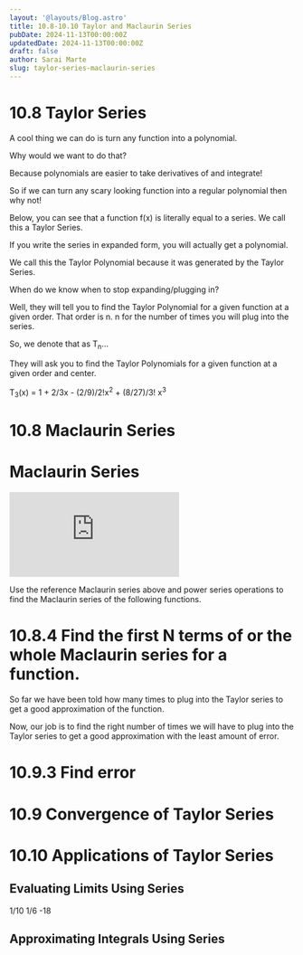 ```yaml
---
layout: '@layouts/Blog.astro'
title: 10.8-10.10 Taylor and Maclaurin Series
pubDate: 2024-11-13T00:00:00Z 
updatedDate: 2024-11-13T00:00:00Z 
draft: false
author: Sarai Marte
slug: taylor-series-maclaurin-series
---
```



# 10.8 Taylor Series 

A cool thing we can do is turn any function into a polynomial.

Why would we want to do that?

Because polynomials are easier to take derivatives of and integrate!

So if we can turn any scary looking function into a regular polynomial then why not!

Below, you can see that a function f(x) is literally equal to a series. We call this a Taylor Series. 

<RuleBox>
<Latex formula="f(x) = \sum_{k=0}^\infty \frac{f^{(k)}(a)}{k!}(x - a)^k" /> 
</RuleBox>

If you write the series in expanded form, you will actually get a polynomial. 

We call this the Taylor Polynomial because it was generated by the Taylor Series.

When do we know when to stop expanding/plugging in? 

Well, they will tell you to find the Taylor Polynomial for a given function at a given order. That order is n. n for the number of times you will plug into the series.  

So, we denote that as T<sub>n</sub>...

<RuleBox>
<Latex formula="T_n(x) = f(a) + f'(a)(x - a) + \frac{f''(a)}{2!}(x - a)^2 + \cdots + \frac{f^{(n)}(a)}{n!}(x - a)^n" />
</RuleBox>

They will ask you to find the Taylor Polynomials for a given function at a given order and center.

<Problem n = "1">
<Latex formula="
f(x) = (1+x)^{\frac{2}{3}}, \quad T_3(x) \text{ at } a = 0
"/>
</Problem>

<Solution>

T<sub>3</sub>(x) = 1 + 2/3x - (2/9)/2!x<sup>2</sup> + (8/27)/3! x<sup>3</sup>

</Solution>

# 10.8 Maclaurin Series

<RuleBox>
<h1> Maclaurin Series</h1>

<Latex formula=" e^x = \sum\limits_{n=0}^{\infty} \frac{x^n}{n!} = 1 + x + \frac{x^2}{2!} + \frac{x^3}{3!} + \frac{x^4}{4!} + \dots " />

<Latex formula=" \sin(x) = \sum\limits_{n=0}^{\infty} \frac{(-1)^n x^{2n+1}}{(2n+1)!} = x - \frac{x^3}{3!} + \frac{x^5}{5!} - \frac{x^7}{7!} + \dots " />

<Latex formula=" \cos(x) = \sum\limits_{n=0}^{\infty} \frac{(-1)^n x^{2n}}{(2n)!} = 1 - \frac{x^2}{2!} + \frac{x^4}{4!} - \frac{x^6}{6!} + \dots " />

<Latex formula=" \arctan(x) = \sum\limits_{n=0}^{\infty} \frac{(-1)^n x^{2n+1}}{2n+1} = x - \frac{x^3}{3} + \frac{x^5}{5} - \frac{x^7}{7} + \dots " />

<Latex formula=" \frac{1}{1 - x} = \sum\limits_{n=0}^{\infty} x^n = 1 + x + x^2 + x^3 + x^4 + \dots \quad \text{for } |x| < 1 " />

<iframe src="https://www.youtube.com/embed/SapeR4q-jUc?si=0D8yoyhCu_1Ckn5F" title="YouTube video player" frameborder="0" allow="accelerometer; autoplay; clipboard-write; encrypted-media; gyroscope; picture-in-picture; web-share" referrerpolicy="strict-origin-when-cross-origin" allowfullscreen></iframe>

</RuleBox>

Use the reference Maclaurin series above and power series operations to find the Maclaurin series of the following functions. 

<Problem n = "1">

<Latex formula="f(x) = x \cos(x) - \sin(2x)" />
</Problem>

<Solution>
</Solution>

<Problem n = "2">
<Latex formula="f(x) = e^{-x^3} - 1 + x^3" />
</Problem>
<Solution>
</Solution>

<Problem n = "3">
<Latex formula="f(x) = x^5 \cos(3x^7)" />
</Problem>

<Solution>
</Solution>

<Problem n = "4">
<Latex formula="f(x) = \frac{5}{3} + 7x" />
</Problem>

<Solution>
</Solution>

<Problem n = "5">
<Latex formula="f(x) = e^{-22x}" />
</Problem>

<Solution>
<Latex formula="\sum_{n=0}^\infty \frac{(-22x)^n}{n!}" />
</Solution>

<Problem n = "6">
<Latex formula="f(x) = \ln\left(1 + 8x^2\right)" />
</Problem>

<Solution>
<Latex formula="\sum_{n=1}^\infty \frac{\left((-1)^{n-1} 8^n x^{2n}\right)}{n}" />
</Solution>

<Problem n = "7">
<Latex formula="x^3 \ln(1 + 7x)" />
</Problem>

<Solution>
<Latex formula="\sum_{n=1}^\infty \frac{\left((-1)^{n-1} 7^n x^{n+3}\right)}{n}" />
</Solution>

<Problem n = "8">
<Latex formula="f(x) = e^x + \frac{1}{1 + x}" />
</Problem>

<Solution>
<Latex formula="\sum_{n=0}^\infty \left(\frac{x^n}{n!} + (-1)^n x^n\right)" />
</Solution>


# 10.8.4 Find the first N terms of or the whole Maclaurin series for a function.

So far we have been told how many times to plug into the Taylor series to get a good approximation of the function. 

Now, our job is to find the right number of times we will have to plug into the Taylor series to get a good approximation with the least amount of error. 

# 10.9.3 Find error 


# 10.9 Convergence of Taylor Series  

# 10.10 Applications of Taylor Series

## Evaluating Limits Using Series

<Problem n = "1">
<Latex formula="\underset{x \to 0}{\lim} \ \frac{e^x - (1 + x)}{5x^2}" />
</Problem>
<Solution>
1/10
</Solution>


<Problem n = "2">
<Latex formula="\underset{t \to 0}{\lim} \ \frac{2t^2 + 4\cos(t) - 4}{t^4}" />
</Problem>

<Solution>
1/6
</Solution>


<Problem n = "3">
<Latex formula="\underset{x \to \infty}{\lim} \ 6x^3 \left(e^{-3/x^3} - 1\right)" />
</Problem>

<Solution>
-18
</Solution>

## Approximating Integrals Using Series 

<Latex formula="I = \int\limits^{1/2}_0 e^{3x^2} \, dx" />


<Latex formula="I = \sum\limits^{\infty}_{n=0} \frac{3^n}{n! \, (2n+1) \, 2^{2n+1}}" />
